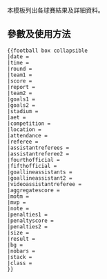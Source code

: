 本模板列出各球賽結果及詳細資料。

== 參數及使用方法 ==
<pre>{{football box collapsible
|date = 
|time = 
|round = 
|team1 = 
|score = 
|report = 
|team2 = 
|goals1 = 
|goals2 = 
|stadium = 
|aet = 
|competition = 
|location = 
|attendance = 
|referee = 
|assistantreferees = 
|assistantreferee2 = 
|fourthofficial = 
|fifthofficial = 
|goallineassistants = 
|goallineassistant2 = 
|videoassistantreferee =
|aggregatescore = 
|motm = 
|mvp = 
|note = 
|penalties1 = 
|penaltyscore = 
|penalties2 = 
|size = 
|result = 
|bg = 
|nobars = 
|stack = 
|class = 
}}</pre>